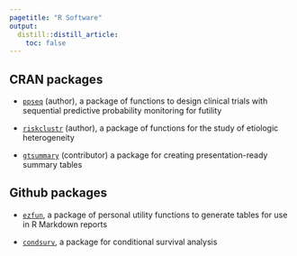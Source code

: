 ---
pagetitle: "R Software"
output: 
  distill::distill_article:
    toc: false
---

<link rel="stylesheet" href="academicicons/css/academicons.min.css"/>


## CRAN packages

- [`ppseq`](http://www.emilyzabor.com/ppseq/) (author), a package of functions to design clinical trials with sequential predictive probability monitoring for futility

- [`riskclustr`](https://www.emilyzabor.com/riskclustr/) (author), a package of functions for the study of etiologic heterogeneity

- [`gtsummary`](https://www.danieldsjoberg.com/gtsummary/) (contributor) a package for creating presentation-ready summary tables


## Github packages

- [`ezfun`](https://www.emilyzabor.com/ezfun/), a package of personal utility functions to generate tables for use in R Markdown reports

- [`condsurv`](https://www.emilyzabor.com/condsurv/), a package for conditional survival analysis


